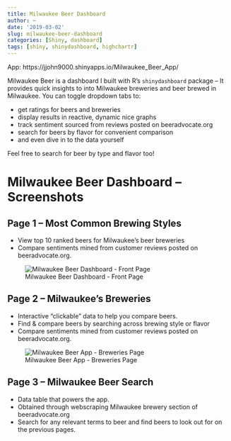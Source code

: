 ```yaml
---
title: Milwaukee Beer Dashboard
author: ~
date: '2019-03-02'
slug: milwaukee-beer-dashboard
categories: [Shiny, dashboard]
tags: [shiny, shinydashboard, highchartr]
---
```

App: https://jjohn9000.shinyapps.io/Milwaukee_Beer_App/

Milwaukee Beer is a dashboard I built with R's `shinydashboard` package -- It  provides quick insights to into Milwaukee breweries and beer brewed in Milwaukee. You can toggle dropdown tabs to:

* get ratings for beers and breweries
* display results in reactive, dynamic nice graphs
* track sentiment sourced from reviews posted on beeradvocate.org
* search for beers by flavor for convenient comparison
* and even dive in to the data yourself

Feel free to search for beer by type and flavor too! 

# Milwaukee Beer Dashboard -- Screenshots #

## Page 1 --  Most Common Brewing Styles ##

* View top 10 ranked beers for Milwaukee's beer breweries
* Compare sentiments mined from customer reviews posted on beeradvocate.org.

![Milwaukee Beer Dashboard - Front Page](/post/2019-03-02-milwaukee-beer-dashboard_files/milwaukee_beer_screen1.png)

##  Page 2 -- Milwaukee's Breweries ##

* Interactive "clickable" data to help you compare beers.
* Find & compare beers by searching across brewing style or flavor
* Compare sentiments mined from customer reviews posted on beeradvocate.org.


![Milwaukee Beer App - Breweries Page](/post/2019-03-02-milwaukee-beer-dashboard_files/milwaukee_beer_screen2.png)

## Page 3 -- Milwaukee Beer Search ##

* Data table that powers the app. 
* Obtained through webscraping Milwaukee brewery section of beeradvocate.org
* Search for any relevant terms to beer and find beers to look out for on the previous pages. 